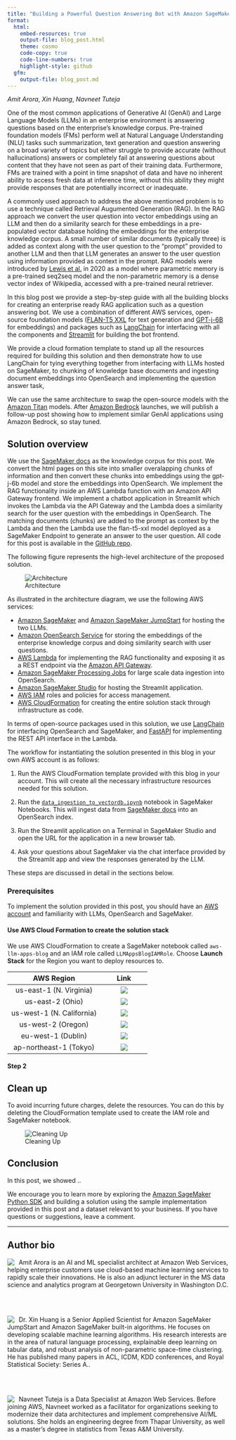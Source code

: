 ```yaml
---
title: "Building a Powerful Question Answering Bot with Amazon SageMaker, Amazon OpenSearch, Streamlit, and LangChain: A Step-by-Step Guide"
format:
  html:
    embed-resources: true
    output-file: blog_post.html
    theme: cosmo
    code-copy: true
    code-line-numbers: true
    highlight-style: github
  gfm: 
    output-file: blog_post.md
---
```


_Amit Arora_, _Xin Huang_, _Navneet Tuteja_

One of the most common applications of Generative AI (GenAI) and Large Language Models (LLMs) in an enterprise environment is answering questions based on the enterprise's knowledge corpus. Pre-trained foundation models (FMs) perform well at Natural Language Understanding (NLU) tasks such summarization, text generation and question answering on a broad variety of topics but either struggle to provide accurate (without hallucinations) answers or completely fail at answering questions about content that they have not seen as part of their training data. Furthermore, FMs are trained with a point in time snapshot of data and have no inherent ability to access fresh data at inference time, without this ability they might provide responses that are potentially incorrect or inadequate.

A commonly used approach to address the above mentioned problem is to use a technique called Retrieval Augumented Generation (RAG). In the RAG approach we convert the user question into vector embeddings using an LLM and then do a similarity search for these embeddings in a pre-populated vector database holding the embeddings for the enterprise knowledge corpus. A small number of similar documents (typically three) is added as context along with the user question to the "prompt" provided to another LLM and then that LLM generates an answer to the user question using information provided as context in the prompt. RAG models were introduced by [Lewis et al.](https://arxiv.org/abs/2005.11401) in 2020 as a model where parametric memory is a pre-trained seq2seq model and the non-parametric memory is a dense vector index of Wikipedia, accessed with a pre-trained neural retriever.

In this blog post we provide a step-by-step guide with all the building blocks for creating an enterprise ready RAG application such as a question answering bot. We use a combination of different AWS services, open-source foundation models ([FLAN-T5 XXL](https://huggingface.co/google/flan-t5-xxl) for text generation and [GPT-j-6B](https://huggingface.co/EleutherAI/gpt-j-6b) for embeddings) and packages such as [LangChain](https://python.langchain.com/en/latest/index.html) for interfacing with all the components and [Streamlit](https://streamlit.io/) for building the bot frontend. 

We provide a cloud formation template to stand up all the resources required for building this solution and then demonstrate how to use LangChain for tying everything together from interfacing with LLMs hosted on SageMaker, to chunking of knowledge base documents and ingesting document embeddings into OpenSearch and implementing the question answer task,

We can use the same architecture to swap the open-source models with the [Amazon Titan](https://aws.amazon.com/bedrock/titan/) models. After [Amazon Bedrock](https://aws.amazon.com/bedrock/) launches, we will publish a follow-up post showing how to implement similar GenAI applications using Amazon Bedrock, so stay tuned.

## Solution overview

We use the [SageMaker docs](https://sagemaker.readthedocs.io) as the knowledge corpus for this post. We convert the html pages on this site into smaller overalapping chunks of information and then convert these chunks into embeddings using the gpt-j-6b model and store the embeddings into OpenSearch. We implement the RAG functionality inside an AWS Lambda function with an Amazon API Gateway frontend. We implement a chatbot application in Streamlit which invokes the Lambda via the API Gateway and the Lambda does a similarity search for the user question with the embeddings in OpenSearch. The matching documents (chunks) are added to the prompt as context by the Lambda and then the Lambda use the flan-t5-xxl model deployed as a SageMaker Endpoint to generate an answer to the user question. All code for this post is available in the [GitHub repo](https://github.com/aws-samples/llm-apps-workshop/tree/main/blogs/rag).


The following figure represents the high-level architecture of the proposed solution.

![Architecture](img/ML-14328-architecture.png){#fig-architecture}

As illustrated in the architecture diagram, we use the following AWS services:

- [Amazon SageMaker](https://aws.amazon.com/pm/sagemaker) and [Amazon SageMaker JumpStart](https://aws.amazon.com/sagemaker/jumpstart/) for hosting the two LLMs.
- [Amazon OpenSearch Service](https://aws.amazon.com/opensearch-service/) for storing the embeddings of the enterprise knowledge corpus and doing similarity search with user questions.
- [AWS Lambda](https://aws.amazon.com/lambda/) for implementing the RAG functionality and exposing it as a REST endpoint via the [Amazon API Gateway](https://aws.amazon.com/api-gateway/).
- [Amazon SageMaker Processing Jobs](https://docs.aws.amazon.com/sagemaker/latest/dg/processing-job.html) for large scale data ingestion into OpenSearch.
- [Amazon SageMaker Studio](https://aws.amazon.com/sagemaker/studio/) for hosting the Streamlit application.
- [AWS IAM](https://aws.amazon.com/iam/) roles and policies for access management.
- [AWS CloudFormation](https://aws.amazon.com/cloudformation/) for creating the entire solution stack through infrastructure as code.

In terms of open-source packages used in this solution, we use [LangChain](https://python.langchain.com/en/latest/index.html) for interfacing OpenSearch and SageMaker, and [FastAPI](https://github.com/tiangolo/fastapi) for implementing the REST API interface in the Lambda.

The workflow for instantiating the solution presented in this blog in your own AWS account is as follows:

1. Run the AWS CloudFormation template provided with this blog in your account. This will create all the necessary infrastructure resources needed for this solution. 

1. Run the [`data_ingestion_to_vectordb.ipynb`](./data_ingestion_to_vectordb.ipynb) notebook in SageMaker Notebooks. This will ingest data from [SageMaker docs](https://sagemaker.readthedocs.io) into an OpenSearch index.

1. Run the Streamlit application on a Terminal in SageMaker Studio and open the URL for the application in a new browser tab. 

1. Ask your questions about SageMaker via the chat interface provided by the Streamlit app and view the responses generated by the LLM. 

These steps are discussed in detail in the sections below.

### Prerequisites

To implement the solution provided in this post, you should have an [AWS account](https://signin.aws.amazon.com/signin?redirect_uri=https%3A%2F%2Fportal.aws.amazon.com%2Fbilling%2Fsignup%2Fresume&client_id=signup) and familiarity with LLMs, OpenSearch and SageMaker.

#### Use AWS Cloud Formation to create the solution stack

We use AWS CloudFormation to create a SageMaker notebook called `aws-llm-apps-blog` and an IAM role called `LLMAppsBlogIAMRole`. Choose **Launch Stack** for the Region you want to deploy resources to.

   |AWS Region                |     Link        |
   |:------------------------:|:-----------:|
   |us-east-1 (N. Virginia)    | [<img src="./img/cloudformation-launch-stack.png">](https://console.aws.amazon.com/cloudformation/home?region=us-east-1#/stacks/new?stackName=sagemake-snowflake-example-stack&templateURL=https://aws-blogs-artifacts-public.s3.amazonaws.com/artifacts/ML-14328/sagemaker-snowflake-template.yml) |
   |us-east-2 (Ohio)          | [<img src="./img/cloudformation-launch-stack.png">](https://console.aws.amazon.com/cloudformation/home?region=us-east-2#/stacks/new?stackName=sagemake-snowflake-example-stack&templateURL=https://aws-blogs-artifacts-public.s3.amazonaws.com/artifacts/ML-14328/sagemaker-snowflake-template.yml) |
   |us-west-1 (N. California) | [<img src="./img/cloudformation-launch-stack.png">](https://console.aws.amazon.com/cloudformation/home?region=us-west-1#/stacks/new?stackName=sagemake-snowflake-example-stack&templateURL=https://aws-blogs-artifacts-public.s3.amazonaws.com/artifacts/ML-14328/sagemaker-snowflake-template.yml) |
   |us-west-2 (Oregon) | [<img src="./img/cloudformation-launch-stack.png">](https://console.aws.amazon.com/cloudformation/home?region=us-west-2#/stacks/new?stackName=sagemake-snowflake-example-stack&templateURL=https://aws-blogs-artifacts-public.s3.amazonaws.com/artifacts/ML-14328/sagemaker-snowflake-template.yml) |
   |eu-west-1 (Dublin)        | [<img src="./img/cloudformation-launch-stack.png">](https://console.aws.amazon.com/cloudformation/home?region=eu-west-1#/stacks/new?stackName=sagemake-snowflake-example-stack&templateURL=https://aws-blogs-artifacts-public.s3.amazonaws.com/artifacts/ML-14328/sagemaker-snowflake-template.yml) |
   |ap-northeast-1 (Tokyo)    | [<img src="./img/cloudformation-launch-stack.png">](https://console.aws.amazon.com/cloudformation/home?region=ap-northeast-1#/stacks/new?stackName=sagemake-snowflake-example-stack&templateURL=https://aws-blogs-artifacts-public.s3.amazonaws.com/artifacts/ML-14328/sagemaker-snowflake-template.yml) |

#### Step 2

## Clean up

To avoid incurring future charges, delete the resources. You can do this by deleting the CloudFormation template used to create the IAM role and SageMaker notebook.

![Cleaning Up](img/cfn-delete.png){#fig-cleaning-up-2}


## Conclusion

In this post, we showed ..

We encourage you to learn more by exploring the [Amazon SageMaker Python SDK](https://sagemaker.readthedocs.io/en/stable/) and building a solution using the sample implementation provided in this post and a dataset relevant to your business. If you have questions or suggestions, leave a comment.

  *  *  *  *  *

## Author bio

<img style="float: left; margin: 0 10px 0 0;" src="img/ML-14328-Amit.png">Amit Arora is an AI and ML specialist architect at Amazon Web Services, helping enterprise customers use cloud-based machine learning services to rapidly scale their innovations. He is also an adjunct lecturer in the MS data science and analytics program at Georgetown University in Washington D.C.

<br><br>

<img style="float: left; margin: 0 10px 0 0;" src="img/ML-14328-xinhuang.jpg">Dr. Xin Huang is a Senior Applied Scientist for Amazon SageMaker JumpStart and Amazon SageMaker built-in algorithms. He focuses on developing scalable machine learning algorithms. His research interests are in the area of natural language processing, explainable deep learning on tabular data, and robust analysis of non-parametric space-time clustering. He has published many papers in ACL, ICDM, KDD conferences, and Royal Statistical Society: Series A..

<br><br>

<img style="float: left; margin: 0 10px 0 0;" src="img/ML-14328-ntuteja.jfif">Navneet Tuteja is a Data Specialist at Amazon Web Services. Before joining AWS, Navneet worked as a facilitator for organizations seeking to modernize their data architectures and implement comprehensive AI/ML solutions. She holds an engineering degree from Thapar University, as well as a master's degree in statistics from Texas A&M University.
